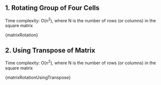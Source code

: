 

## 1. Rotating Group of Four Cells

Time complexity: O(n<sup>2</sup>), where N is the number of rows (or columns) in the square matrix

<MDXCodeBlock>{matrixRotation}</MDXCodeBlock>

## 2. Using Transpose of Matrix

Time complexity: O(n<sup>2</sup>), where N is the number of rows (or columns) in the square matrix

<MDXCodeBlock>{matrixRotationUsingTranspose}</MDXCodeBlock>
